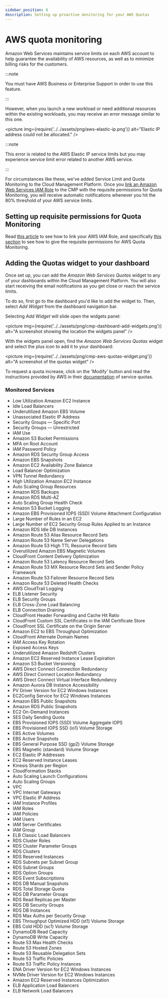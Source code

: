```yaml
---
sidebar_position: 6
description: Setting up proactive monitoring for your AWS Quotas
---
```


# AWS quota monitoring

Amazon Web Services maintains service limits on each AWS account to help guarantee the availability of AWS resources, as well as to minimize billing risks for the customers.

:::note

You must have AWS Business or Enterprise Support in order to use this feature.

:::

However, when you launch a new workload or need additional resources within the existing workloads, you may receive an error message similar to this one.

<picture
  img={require('../../assets/png/aws-elastic-ip.png')}
  alt="Elastic IP address could not be allocated."
/>

:::note

This error is related to the AWS Elastic IP service limits but you may experience service limit error related to another AWS service.

:::

For circumstances like these, we've added Service Limit and Quota Monitoring to the Cloud Management Platform. Once you [link an Amazon Web Services IAM Role](link-account.mdx) to the CMP with the requisite permissions for Quota Monitoring, you will receive automatic notifications whenever you hit the 80% threshold of your AWS service limits.

## Setting up requisite permissions for Quota Monitoring

Read [this article](link-account.mdx) to see how to link your AWS IAM Role, and specifically [this section](https://help.doit-intl.com/amazon-web-services/add-your-amazon-web-services-iam-role#quota-monitoring) to see how to give the requisite permissions for AWS Quota Monitoring.

## Adding the Quotas widget to your dashboard

Once set up, you can add the _Amazon Web Services Quotas_ widget to any of your dashboards within the Cloud Management Platform. You will also start receiving the email notifications as you get close or reach the service limits.

To do so, first go to the dashboard you'd like to add the widget to. Then, select _Add Widget_ from the dashboard navigation bar.

Selecting _Add Widget_ will slide open the widgets panel:

<picture
  img={require('../../assets/png/cmp-dashboard-add-widgets.png')}
  alt="A screenshot showing the location the widgets panel"
/>

With the widgets panel open, find the _Amazon Web Services Quotas_ widget and select the plus icon to add it to your dashboard:

<picture
  img={require('../../assets/png/cmp-aws-quotas-widget.png')}
  alt="A screenshot of the quotas widget"
/>

To request a quota increase, click on the 'Modify' button and read the instructions provided by AWS in their [documentation](https://docs.aws.amazon.com/servicequotas/latest/userguide/request-quota-increase.html) of service quotas.

### Monitored Services

- Low Utilization Amazon EC2 Instance
- Idle Load Balancers
- Underutilized Amazon EBS Volume
- Unassociated Elastic IP Address
- Security Groups &mdash; Specific Port
- Security Groups &mdash; Unrestricted
- IAM Use
- Amazon S3 Bucket Permissions
- MFA on Root Account
- IAM Password Policy
- Amazon RDS Security Group Access
- Amazon EBS Snapshots
- Amazon EC2 Availability Zone Balance
- Load Balancer Optimization
- VPN Tunnel Redundancy
- High Utilization Amazon EC2 Instance
- Auto Scaling Group Resources
- Amazon RDS Backups
- Amazon RDS Multi-AZ
- Auto Scaling Group Health Check
- Amazon S3 Bucket Logging
- Amazon EBS Provisioned IOPS (SSD) Volume Attachment Configuration
- Large Number of Rules in an EC2
- Large Number of EC2 Security Group Rules Applied to an Instance
- Amazon RDS Idle DB Instances
- Amazon Route 53 Alias Resource Record Sets
- Amazon Route 53 Name Server Delegations
- Amazon Route 53 High TTL Resource Record Sets
- Overutilized Amazon EBS Magnetic Volumes
- CloudFront Content Delivery Optimization
- Amazon Route 53 Latency Resource Record Sets
- Amazon Route 53 MX Resource Record Sets and Sender Policy Framework
- Amazon Route 53 Failover Resource Record Sets
- Amazon Route 53 Deleted Health Checks
- AWS CloudTrail Logging
- ELB Listener Security
- ELB Security Groups
- ELB Cross-Zone Load Balancing
- ELB Connection Draining
- CloudFront Header Forwarding and Cache Hit Ratio
- CloudFront Custom SSL Certificates in the IAM Certificate Store
- CloudFront SSL Certificate on the Origin Server
- Amazon EC2 to EBS Throughput Optimization
- CloudFront Alternate Domain Names
- IAM Access Key Rotation
- Exposed Access Keys
- Underutilized Amazon Redshift Clusters
- Amazon EC2 Reserved Instance Lease Expiration
- Amazon S3 Bucket Versioning
- AWS Direct Connect Connection Redundancy
- AWS Direct Connect Location Redundancy
- AWS Direct Connect Virtual Interface Redundancy
- Amazon Aurora DB Instance Accessibility
- PV Driver Version for EC2 Windows Instances
- EC2Config Service for EC2 Windows Instances
- Amazon EBS Public Snapshots
- Amazon RDS Public Snapshots
- EC2 On-Demand Instances
- SES Daily Sending Quota
- EBS Provisioned IOPS (SSD) Volume Aggregate IOPS
- EBS Provisioned IOPS SSD (io1) Volume Storage
- EBS Active Volumes
- EBS Active Snapshots
- EBS General Purpose SSD (gp2) Volume Storage
- EBS Magnetic (standard) Volume Storage
- EC2 Elastic IP Addresses
- EC2 Reserved Instance Leases
- Kinesis Shards per Region
- CloudFormation Stacks
- Auto Scaling Launch Configurations
- Auto Scaling Groups
- VPC <!-- textlint-disable terminology -->
- VPC Internet Gateways <!-- textlint-enable -->
- VPC Elastic IP Address
- IAM Instance Profiles
- IAM Roles
- IAM Policies
- IAM Users
- IAM Server Certificates
- IAM Group
- ELB Classic Load Balancers
- RDS Cluster Roles
- RDS Cluster Parameter Groups
- RDS Clusters
- RDS Reserved Instances
- RDS Subnets per Subnet Group
- RDS Subnet Groups
- RDS Option Groups
- RDS Event Subscriptions
- RDS DB Manual Snapshots
- RDS Total Storage Quota
- RDS DB Parameter Groups
- RDS Read Replicas per Master
- RDS DB Security Groups
- RDS DB Instances
- RDS Max Auths per Security Group
- EBS Throughput Optimized HDD (st1) Volume Storage
- EBS Cold HDD (sc1) Volume Storage
- DynamoDB Read Capacity
- DynamoDB Write Capacity
- Route 53 Max Health Checks
- Route 53 Hosted Zones
- Route 53 Reusable Delegation Sets
- Route 53 Traffic Policies
- Route 53 Traffic Policy Instances
- ENA Driver Version for EC2 Windows Instances
- NVMe Driver Version for EC2 Windows Instances
- Amazon EC2 Reserved Instances Optimization
- ELB Application Load Balancers
- ELB Network Load Balancers
